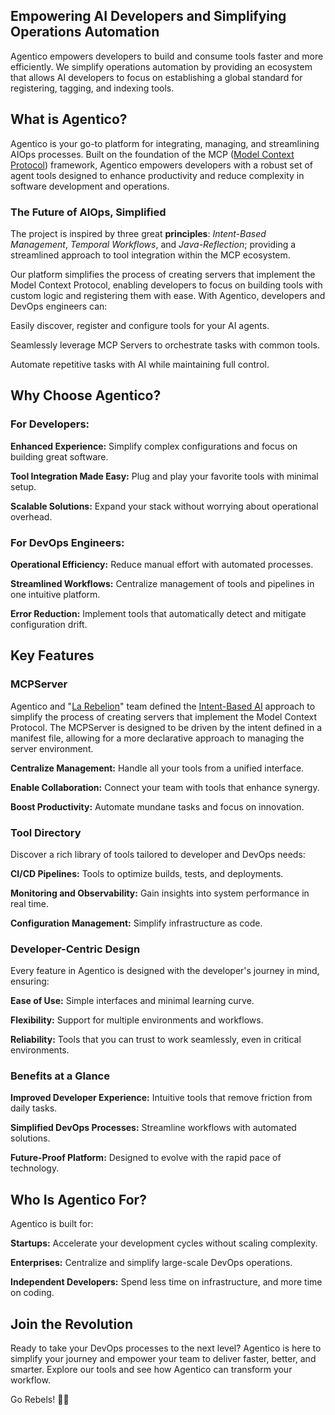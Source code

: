 
<div className="padding-horiz--md" style={{ maxWidth: '70rem', margin: 'auto' }}>

## Empowering AI Developers and Simplifying Operations Automation

Agentico empowers developers to build and consume tools faster and more efficiently. We simplify operations automation by providing an ecosystem that allows AI developers to focus on establishing a global standard for registering, tagging, and indexing tools.

## What is Agentico?

Agentico is your go-to platform for integrating, managing, and streamlining AIOps processes. Built on the foundation of the MCP ([Model Context Protocol](https://modelcontextprotocol.io/introduction)) framework, Agentico empowers developers with a robust set of agent tools designed to enhance productivity and reduce complexity in software development and operations.

### The Future of AIOps, Simplified

The project is inspired by three great **principles**: *Intent-Based Management*, *Temporal Workflows*, and *Java-Reflection*; providing a streamlined approach to tool integration within the MCP ecosystem.

Our platform simplifies the process of creating servers that implement the Model Context Protocol, enabling developers to focus on building tools with custom logic and registering them with ease. With Agentico, developers and DevOps engineers can:

Easily discover, register and configure tools for your AI agents.

Seamlessly leverage MCP Servers to orchestrate tasks with common tools.

Automate repetitive tasks with AI while maintaining full control.

## Why Choose Agentico?

### For Developers:

**Enhanced Experience:** Simplify complex configurations and focus on building great software.

**Tool Integration Made Easy:** Plug and play your favorite tools with minimal setup.

**Scalable Solutions:** Expand your stack without worrying about operational overhead.

### For DevOps Engineers:

**Operational Efficiency:** Reduce manual effort with automated processes.

**Streamlined Workflows:** Centralize management of tools and pipelines in one intuitive platform.

**Error Reduction:** Implement tools that automatically detect and mitigate configuration drift.

## Key Features

### MCPServer

Agentico and "[La Rebelion](https://rebelion.la)" team defined the [Intent-Based AI](https://intent-based.ai) approach to simplify the process of creating servers that implement the Model Context Protocol. The MCPServer is designed to be driven by the intent defined in a manifest file, allowing for a more declarative approach to managing the server environment.

**Centralize Management:** Handle all your tools from a unified interface.

**Enable Collaboration:** Connect your team with tools that enhance synergy.

**Boost Productivity:** Automate mundane tasks and focus on innovation.

### Tool Directory

Discover a rich library of tools tailored to developer and DevOps needs:

**CI/CD Pipelines:** Tools to optimize builds, tests, and deployments.

**Monitoring and Observability:** Gain insights into system performance in real time.

**Configuration Management:** Simplify infrastructure as code.

### Developer-Centric Design

Every feature in Agentico is designed with the developer's journey in mind, ensuring:

**Ease of Use:** Simple interfaces and minimal learning curve.

**Flexibility:** Support for multiple environments and workflows.

**Reliability:** Tools that you can trust to work seamlessly, even in critical environments.

### Benefits at a Glance

**Improved Developer Experience:** Intuitive tools that remove friction from daily tasks.

**Simplified DevOps Processes:** Streamline workflows with automated solutions.

**Future-Proof Platform:** Designed to evolve with the rapid pace of technology.

## Who Is Agentico For?

Agentico is built for:

**Startups:** Accelerate your development cycles without scaling complexity.

**Enterprises:** Centralize and simplify large-scale DevOps operations.

**Independent Developers:** Spend less time on infrastructure, and more time on coding.

## Join the Revolution

Ready to take your DevOps processes to the next level? Agentico is here to simplify your journey and empower your team to deliver faster, better, and smarter. Explore our tools and see how Agentico can transform your workflow.

Go Rebels! ✊🏻

</div>
